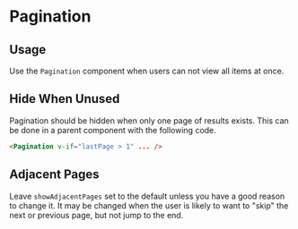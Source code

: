 

<Meta of={PaginationStories} />

# Pagination

## Usage

Use the `Pagination` component when users can not view all items at once.

## Hide When Unused

Pagination should be hidden when only one page of results exists. This can be done in a parent component with the following code.

```html
<Pagination v-if="lastPage > 1" ... />
```

## Adjacent Pages

Leave `showAdjacentPages` set to the default unless you have a good reason to change it. It may be changed when the user is likely to want to "skip" the next or previous page, but not jump to the end.

<Primary />
<Controls />
<Stories />
